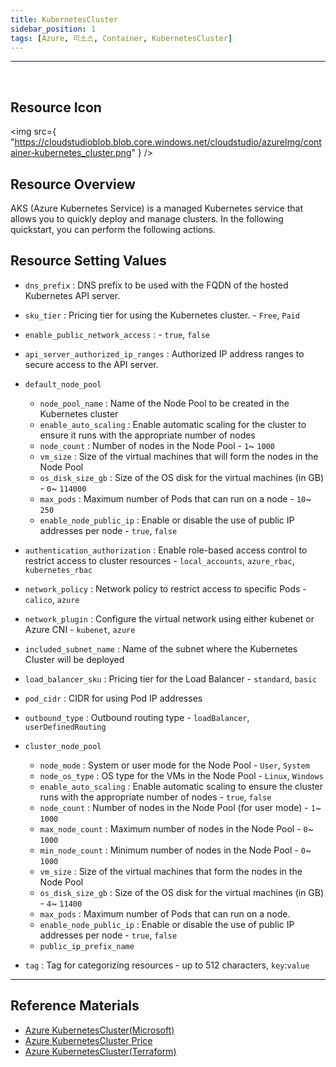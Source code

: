 ```yaml
---
title: KubernetesCluster
sidebar_position: 1
tags: [Azure, 리소스, Container, KubernetesCluster]
---
```


<hr />
<br />


## Resource Icon

<img
    src={
        "https://cloudstudioblob.blob.core.windows.net/cloudstudio/azureImg/container-kubernetes_cluster.png"
    }
/>

## Resource Overview

AKS (Azure Kubernetes Service) is a managed Kubernetes service that allows you to quickly deploy and manage clusters.
In the following quickstart, you can perform the following actions.

## Resource Setting Values

-   `dns_prefix` : DNS prefix to be used with the FQDN of the hosted Kubernetes API server.

-   `sku_tier` : Pricing tier for using the Kubernetes cluster. - `Free`, `Paid`

-   `enable_public_network_access` : - `true`, `false`

-   `api_server_authorized_ip_ranges` : Authorized IP address ranges to secure access to the API server.
-   `default_node_pool`

    -   `node_pool_name` : Name of the Node Pool to be created in the Kubernetes cluster
    -   `enable_auto_scaling` : Enable automatic scaling for the cluster to ensure it runs with the appropriate number of nodes
    -   `node_count` : Number of nodes in the Node Pool - `1`~ `1000`
    -   `vm_size` : Size of the virtual machines that will form the nodes in the Node Pool
    -   `os_disk_size_gb` : Size of the OS disk for the virtual machines (in GB) - `0`~ `114000`
    -   `max_pods` : Maximum number of Pods that can run on a node - `10`~ `250`
    -   `enable_node_public_ip` : Enable or disable the use of public IP addresses per node - `true`, `false`

-   `authentication_authorization` : Enable role-based access control to restrict access to cluster resources - `local_accounts`, `azure_rbac`, `kubernetes_rbac`

-   `network_policy` : Network policy to restrict access to specific Pods - `calico`, `azure`

-   `network_plugin` : Configure the virtual network using either kubenet or Azure CNI - `kubenet`, `azure`

-   `included_subnet_name` : Name of the subnet where the Kubernetes Cluster will be deployed

-   `load_balancer_sku` : Pricing tier for the Load Balancer - `standard`, `basic`

-   `pod_cidr` : CIDR for using Pod IP addresses

-   `outbound_type` : Outbound routing type - `loadBalancer`, `userDefinedRouting`

-   `cluster_node_pool`

    -   `node_mode` : System or user mode for the Node Pool - `User`, `System`
    -   `node_os_type` : OS type for the VMs in the Node Pool - `Linux`, `Windows`
    -   `enable_auto_scaling` : Enable automatic scaling to ensure the cluster runs with the appropriate number of nodes - `true`, `false`
    -   `node_count` : Number of nodes in the Node Pool (for user mode) - `1`~ `1000`
    -   `max_node_count` : Maximum number of nodes in the Node Pool - `0`~ `1000`
    -   `min_node_count` : Minimum number of nodes in the Node Pool - `0`~ `1000`
    -   `vm_size` : Size of the virtual machines that form the nodes in the Node Pool
    -   `os_disk_size_gb` : Size of the OS disk for the virtual machines (in GB) - `4`~ `11400`
    -   `max_pods` : Maximum number of Pods that can run on a node.
    -   `enable_node_public_ip` : Enable or disable the use of public IP addresses per node - `true`, `false`
    -   `public_ip_prefix_name`

-   `tag` : Tag for categorizing resources - up to  512 characters, `key`:`value`

---

## Reference Materials

-   [Azure KubernetesCluster(Microsoft)](https://learn.microsoft.com/ko-kr/azure/aks/intro-kubernetes)
-   [Azure KubernetesCluster Price](https://azure.microsoft.com/en-us/pricing/details/kubernetes-service/)
-   [Azure KubernetesCluster(Terraform)](https://registry.terraform.io/providers/hashicorp/azurerm/latest/docs/resources/kubernetes_cluster)
